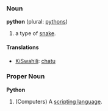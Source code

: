 ===Noun===
'''python''' (plural: [[pythons]])

#a type of [[snake]].

====Translations====
*[[KiSwahili]]: [[chatu]]

===Proper Noun===
'''Python'''

# (Computers) A [[scripting language]].
